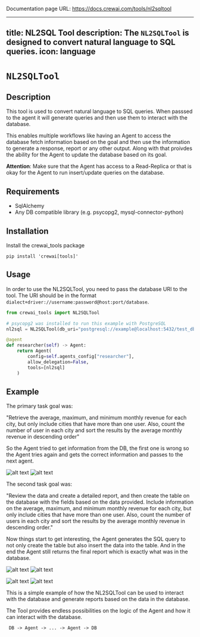 Documentation page URL: https://docs.crewai.com/tools/nl2sqltool

---
title: NL2SQL Tool
description: The `NL2SQLTool` is designed to convert natural language to SQL queries.
icon: language
---

# `NL2SQLTool`

## Description

This tool is used to convert natural language to SQL queries. When passsed to the agent it will generate queries and then use them to interact with the database.

This enables multiple workflows like having an Agent to access the database fetch information based on the goal and then use the information to generate a response, report or any other output. 
Along with that proivdes the ability for the Agent to update the database based on its goal.

**Attention**: Make sure that the Agent has access to a Read-Replica or that is okay for the Agent to run insert/update queries on the database.

## Requirements

- SqlAlchemy
- Any DB compatible library (e.g. psycopg2, mysql-connector-python)

## Installation

Install the crewai_tools package

```shell
pip install 'crewai[tools]'
```

## Usage

In order to use the NL2SQLTool, you need to pass the database URI to the tool. The URI should be in the format `dialect+driver://username:password@host:port/database`.


```python Code
from crewai_tools import NL2SQLTool

# psycopg2 was installed to run this example with PostgreSQL
nl2sql = NL2SQLTool(db_uri="postgresql://example@localhost:5432/test_db")

@agent
def researcher(self) -> Agent:
    return Agent(
        config=self.agents_config["researcher"],
        allow_delegation=False,
        tools=[nl2sql]
    )
```

## Example

The primary task goal was:

"Retrieve the average, maximum, and minimum monthly revenue for each city, but only include cities that have more than one user. Also, count the number of user in each city and 
sort the results by the average monthly revenue in descending order"

So the Agent tried to get information from the DB, the first one is wrong so the Agent tries again and gets the correct information and passes to the next agent.

![alt text](https://github.com/crewAIInc/crewAI-tools/blob/main/crewai_tools/tools/nl2sql/images/image-2.png?raw=true)
![alt text](https://github.com/crewAIInc/crewAI-tools/raw/main/crewai_tools/tools/nl2sql/images/image-3.png)


The second task goal was:

"Review the data and create a detailed report, and then create the table on the database with the fields based on the data provided.
Include information on the average, maximum, and minimum monthly revenue for each city, but only include cities that have more than one user. Also, count the number of users in each city and sort the results by the average monthly revenue in descending order."

Now things start to get interesting, the Agent generates the SQL query to not only create the table but also insert the data into the table. And in the end the Agent still returns the final report which is exactly what was in the database.

![alt text](https://github.com/crewAIInc/crewAI-tools/raw/main/crewai_tools/tools/nl2sql/images/image-4.png)
![alt text](https://github.com/crewAIInc/crewAI-tools/raw/main/crewai_tools/tools/nl2sql/images/image-5.png)

![alt text](https://github.com/crewAIInc/crewAI-tools/raw/main/crewai_tools/tools/nl2sql/images/image-9.png)
![alt text](https://github.com/crewAIInc/crewAI-tools/raw/main/crewai_tools/tools/nl2sql/images/image-7.png)


This is a simple example of how the NL2SQLTool can be used to interact with the database and generate reports based on the data in the database.

The Tool provides endless possibilities on the logic of the Agent and how it can interact with the database.

```md
 DB -> Agent -> ... -> Agent -> DB
```
